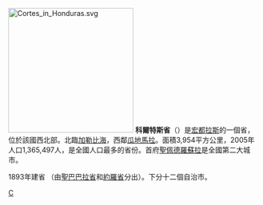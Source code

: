 {{unreferenced|time=2012-8-19}}
[[File:Cortes_in_Honduras.svg|250px]]
'''科爾特斯省'''（{{lang-es|'''Cortés'''}}）是[[宏都拉斯|宏都拉斯]]的一個省，位於該國西北部。北臨[[加勒比海|加勒比海]]，西鄰[[瓜地馬拉|瓜地馬拉]]。面積3,954平方公里，2005年人口1,365,497人，是全國人口最多的省份。首府[[聖佩德羅蘇拉|聖佩德羅蘇拉]]是全國第二大城市。

1893年建省 （由[[聖巴巴拉省|聖巴巴拉省]]和[[約羅省|約羅省]]分出）。下分十二個自治市。
{{宏都拉斯行政區劃}}

[[Category:宏都拉斯行政區劃|C]]
